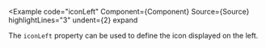 
<Example
  code="iconLeft"
  Component={Component}
  Source={Source}
  highlightLines="3"
  undent={2}
  expand
>
  The `iconLeft` property can be used to define the icon displayed on the
  left.
</Example>
